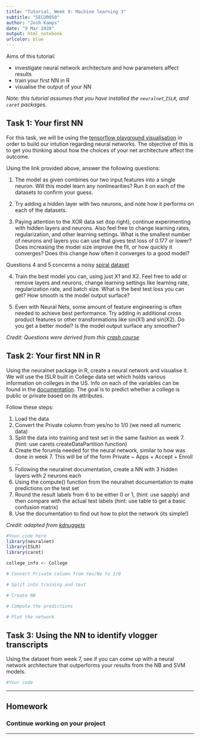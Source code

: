 ```yaml
---
title: "Tutorial, Week 9: Machine learning 3"
subtitle: "SECU0050"
author: "Josh Kamps"
date: "9 Mar 2020"
output: html_notebook
urlcolor: blue
---
```


Aims of this tutorial:

- investigate neural network architecture and how parameters affect results
- train your first NN in R
- visualise the output of your NN

_Note: this tutorial assumes that you have installed the `neuralnet`,`ISLR`, and `caret` packages._

## Task 1: Your first NN

For this task, we will be using the [tensorflow playground visualisation](https://playground.tensorflow.org/#activation=sigmoid&batchSize=10&dataset=gauss&regDataset=reg-plane&learningRate=0.03&regularizationRate=0&noise=0&networkShape=&seed=0.52357&showTestData=false&discretize=false&percTrainData=50&x=true&y=true&xTimesY=false&xSquared=false&ySquared=false&cosX=false&sinX=false&cosY=false&sinY=false&collectStats=false&problem=classification&initZero=false&hideText=false&discretize_hide=false&activation_hide=false) in order to build our intution regarding neural networks. The objective of this is to get you thinking about how the choices of your net architecture affect the outcome.

Using the link provided above, answer the following questions:

1. The model as given combines our two input features into a single neuron. Will this model learn any nonlinearities? Run it on each of the datasets to confirm your guess.

2. Try adding a hidden layer with two neurons, and note how it performs on each of the datasets. 

3. Paying attention to the XOR data set (top right), continue experimenting with hidden layers and neurons. Also feel free to change learning rates, regularization, and other learning settings. What is the smallest number of neurons and layers you can use that gives test loss of 0.177 or lower? Does increasing the model size improve the fit, or how quickly it converges? Does this change how often it converges to a good model? 

Questions 4 and 5 concerns a noisy [spiral dataset](https://playground.tensorflow.org/#activation=sigmoid&batchSize=10&dataset=spiral&regDataset=reg-plane&learningRate=0.03&regularizationRate=0&noise=50&networkShape=2&seed=0.67944&showTestData=false&discretize=false&percTrainData=50&x=true&y=true&xTimesY=false&xSquared=false&ySquared=false&cosX=false&sinX=false&cosY=false&sinY=false&collectStats=false&problem=classification&initZero=false&hideText=false&discretize_hide=false&activation_hide=false)

4. Train the best model you can, using just X1 and X2. Feel free to add or remove layers and neurons, change learning settings like learning rate, regularization rate, and batch size. What is the best test loss you can get? How smooth is the model output surface?

5. Even with Neural Nets, some amount of feature engineering is often needed to achieve best performance. Try adding in additional cross product features or other transformations like sin(X1) and sin(X2). Do you get a better model? Is the model output surface any smoother?

_Credit: Questions were derived from this [crash course](https://developers.google.com/machine-learning/crash-course/introduction-to-neural-networks/playground-exercises)_

## Task 2: Your first NN in R
Using the neuralnet package in R, create a neural network and visualise it. We will use the ISLR built in College data set which holds various information on colleges in the US. Info on each of the variables can be found in the [documentation](https://cran.r-project.org/web/packages/ISLR/ISLR.pdf). The goal is to predict whether a college is public or private based on its attributes.

Follow these steps:

1. Load the data
2. Convert the Private column from yes/no to 1/0 (we need all numeric data)
3. Split the data into training and test set in the same fashion as week 7. (hint: use carets createDataPartition function)
4. Create the forumla needed for the neural network, similar to how was done in week 7. This will be of the form Private ~ Apps + Accept + Enroll ...
5. Following the neuralnet documentation, create a NN with 3 hidden layers with 2 neurons each
6. Using the compute() function from the neuralnet documentation to make predictions on the test set
7. Round the result labels from 6 to be either 0 or 1, (hint: use sapply) and then compare with the actual test labels (hint: use table to get a basic confusion matrix)
8. Use the documentation to find out how to plot the network (its simple!)

_Credit: adapted from [kdnuggets](https://www.kdnuggets.com/2016/08/begineers-guide-neural-networks-r.html)_
```r
#Your code here
library(neuralnet)
library(ISLR)
library(caret)

college_info <- College

# Convert Private column from Yes/No to 1/0

# Split into training and test

# Create NN

# Compute the predictions

# Plot the network
```

## Task 3: Using the NN to identify vlogger transcripts
Using the dataset from week 7, see if you can come up with a neural network architecture that outperforms your results from the NB and SVM models. 

```r
#Your code
```



---

## Homework

### Continue working on your project

---
